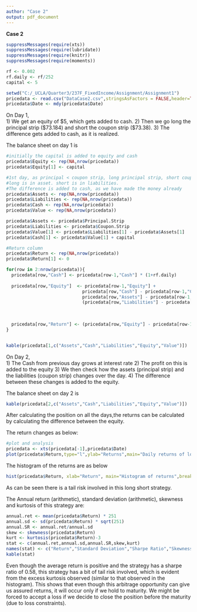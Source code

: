 ```yaml
---
author: "Case 2"
output: pdf_document
---
```


**Case 2**

```r
suppressMessages(require(xts))
suppressMessages(require(lubridate))
suppressMessages(require(knitr))
suppressMessages(require(moments))

rf <- 0.002
rf.daily <- rf/252
capital <- 5

setwd("C:/_UCLA/Quarter3/237F_FixedIncome/Assignment/Assignment1")
pricedata <- read.csv("DataCase2.csv",stringsAsFactors = FALSE,header=TRUE)
pricedata$Date <- mdy(pricedata$Date)
```

On Day 1,   
1) We get an equity of $5, which gets added to cash.
2) Then we go long the principal strip ($73.184) and short the coupon strip ($73.38).
3) The difference gets added to cash, as it is realized.

The balance sheet on day 1 is
```r
#initially the capital is added to equity and cash
pricedata$Equity <- rep(NA,nrow(pricedata))
pricedata$Equity[1] <- capital

#1st day, as principal < coupon strip, long principal strip, short coupon strip
#long is in asset. short is in liabilities. 
#The difference is added to cash, as we have made the money already
pricedata$Assets <- rep(NA,nrow(pricedata))
pricedata$Liabilities <- rep(NA,nrow(pricedata))
pricedata$Cash <- rep(NA,nrow(pricedata))
pricedata$Value <- rep(NA,nrow(pricedata))

pricedata$Assets <- pricedata$Principal.Strip
pricedata$Liabilities <- pricedata$Coupon.Strip
pricedata$Value[1] <- pricedata$Liabilities[1] - pricedata$Assets[1]
pricedata$Cash[1] <- pricedata$Value[1] + capital

#Return column
pricedata$Return <- rep(NA,nrow(pricedata))
pricedata$Return[1] <- 0

for(row in 2:nrow(pricedata)){
  pricedata[row,"Cash"] <- pricedata[row-1,"Cash"] * (1+rf.daily)
  
  pricedata[row,"Equity"]  <- pricedata[row-1,"Equity"] +
                             pricedata[row,"Cash"] - pricedata[row-1,"Cash"] + 
                             pricedata[row,"Assets"] - pricedata[row-1,"Assets"] -
                             (pricedata[row,"Liabilities"] - pricedata[row-1,"Liabilities"])
  
  
  
  pricedata[row,"Return"] <- (pricedata[row,"Equity"] - pricedata[row-1,"Equity"])/pricedata[row-1,"Equity"]
}


kable(pricedata[1,c("Assets","Cash","Liabilities","Equity","Value")])
```

On Day 2,  
1) The Cash from previous day grows at interest rate
2) The profit on this is added to the equity
3) We then check how the assets (principal strip) and the liabilities (coupon strip) changes over the day.
4) The difference between these changes is added to the equity.

The balance sheet on day 2 is  
```r
kable(pricedata[2,c("Assets","Cash","Liabilities","Equity","Value")])
```

After calculating the position on all the days,the returns can be calculated by calculating the difference between the equity.    
  
The return changes as below:    
```r
#plot and analysis
pricedata <- xts(pricedata[-1],pricedata$Date)
plot(pricedata$Return,type="l",ylab="Returns",main="Daily returns of long short strategy")
```

The histogram of the returns are as below  
```r
hist(pricedata$Return, xlab="Return", main="Histogram of returns",breaks = 100)
```

As can be seen there is a tail risk involved in this long short strategy.  
  
The Annual return (arithmetic), standard deviation (arithmetic), skewness and kurtosis of this strategy are:     

```r
annual.ret <- mean(pricedata$Return) * 251
annual.sd <- sd(pricedata$Return) * sqrt(251)
annual.SR <- annual.ret/annual.sd
skew <- skewness(pricedata$Return)
kurt <- kurtosis(pricedata$Return)-3
stat <- c(annual.ret,annual.sd,annual.SR,skew,kurt)
names(stat) <- c("Return","Standard Deviation","Sharpe Ratio","Skewness","Ex Kurtosis")
kable(stat)
```

Even though the average return is positive and the strategy has a sharpe ratio of 0.58, this strategy has a bit of tail risk involved, which is evident from the excess kurtosis observed (similar to that observed in the histogram). This shows that even though this arbitrage opportunity can give us assured returns, it will occur only if we hold to maturity. We might be forced to accept a loss if we decide to close the position before the maturity (due to loss constraints).   

